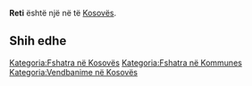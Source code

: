 {{Fshat në Kosovës
 | Emri                = Reti
| srp_N_name = Reti
| srp_N_FULL_NAME_RO = Reti
| srp_N_FULL_NAME_ND_RO = Reti
| srp_N_SORT_NAME_RG = RETI
| srp_N_FULL_NAME_RG = Reti
| srp_N_FULL_NAME_ND_RG = Reti

 | Emri (Rasa dhanore) = 
 | Figura              = 
 | Shteti              = Kosovo
 | Komuna              = 
 | Kodi postar         = 
 | Sipërfaqja          = 

 | Popullsia           = 

 | Regj. i popullsisë  = 
 | Dend. e popullsisë  = 
 | Faqja zyrtare       = 
 <!--- Koordinatat ----> 
 | Gjerësia            = 42.423333
 | Gjatësia            = 21.535833
 | Lartësia            = 
}}
'''Reti''' është një [[]] në [[]] të [[Kosovës]].

<!-- == Gjeografia == -->
<!-- == Historia == -->
<!-- == Demografia == -->
== Shih edhe ==
{{Komuna }}
{{Kosovo-Administrata-Cung}}

[[Kategoria:Fshatra në Kosovës]]
[[Kategoria:Fshatra në Kommunes ]]
[[Kategoria:Vendbanime në Kosovës]]